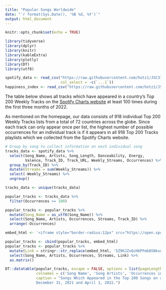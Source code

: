 ```yaml
---
title: "Popular Songs Worldwide"
date: "`r format(Sys.Date(), '%B %d, %Y')`"
output: html_document
---
```

<style type="text/css">
.navbar {
  background-color:#1db954;
}
.main-container {
  max-width: 1600px;
  font-size: 16px;
  margin-left: auto;
  margin-right: auto;
}
</style>

```r
knitr::opts_chunk$set(echo = TRUE)
```

```r
library(tidyverse)
library(dplyr)
library(knitr)
library(kableExtra)
library(plotly)
library(DT)
library(utf8)
```

```r
spotify_data <- read_csv("https://raw.githubusercontent.com/hotz1/JSC370-HW5/main/spotify_data_full.csv", 
                         col_select = -c(`...1`))
happiness_index <- read_csv("https://raw.githubusercontent.com/hotz1/JSC370-HW5/main/happiness_data.csv")
```

The table below shows all tracks which have appeared in a country's Top 200 Weekly Tracks on the [Spotify Charts website](https://spotifycharts.com/regional/global/daily/latest) at least 100 times during the first three months of 2022.

As mentioned on the homepage, our data consists of 918 individual Top 200 Weekly Tracks lists from a total of 72 countries across the globe. Since each track can only appear once per list, the highest number of possible occurrences for an individual track is if it appears in all 918 Top 200 Tracks playlists which we collected from the Spotify Charts website.

```r
# Group by song to collect information on each individual song
tracks_data <- spotify_data %>% 
  select(Song_Name, Artists, Song_Length, Danceability, Energy,
         Valence, Track_ID, Track_URL, Weekly_Streams, Occurrences) %>%
  group_by(Track_ID) %>%
  mutate(Streams = sum(Weekly_Streams)) %>%
  select(-Weekly_Streams) %>%
  ungroup()

tracks_data <- unique(tracks_data)
```

```r
popular_tracks <- tracks_data %>%
  filter(Occurrences >= 100)

popular_tracks <- popular_tracks %>%
  mutate(Song_Name = as_utf8(Song_Name)) %>%
  select(Song_Name, Artists, Occurrences, Streams, Track_ID) %>%
  arrange(-Occurrences)

embed_html <- '<iframe style="border-radius:12px" src="https://open.spotify.com/embed/track/5Z9KJZvQzH6PFmb8SNkxuk?utm_source=generator" width="100%" height="80" frameBorder="0" allowfullscreen="" allow="autoplay; clipboard-write; encrypted-media; fullscreen; picture-in-picture"></iframe>'

popular_tracks <- cbind(popular_tracks, embed_html)
popular_tracks <- popular_tracks %>%
  mutate(Link = stringr::str_replace(embed_html, '5Z9KJZvQzH6PFmb8SNkxuk', Track_ID)) %>%
  select(Song_Name, Artists, Occurrences, Streams, Link) %>%
  as.matrix()

DT::datatable(popular_tracks, escape = FALSE, options = list(pageLength = 25),
              colnames = c('Song Name', 'Song Artists', 'Occurrences in Top 200', 'Total Streams', 'Spotify Link'),
              caption = "Songs Which Appeared in the Top 200 Songs on a country\'s weekly Spotify Charts at least 100 times between 
              December 31, 2021 and April 1, 2022.")
```